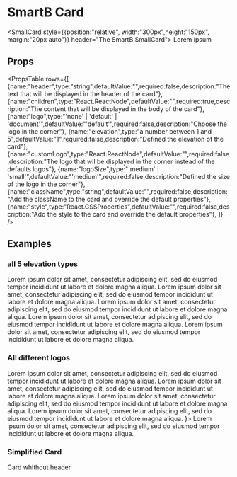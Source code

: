 
<Meta title="Overview|Components/SmallCard" />

# SmartB Card


<SmallCard style={{position:"relative", width:"300px",height:"150px", margin:"20px auto"}} header="The SmartB SmallCard">
    <Typography variant="body2" color="textSecondary" component="p" align="center">
        Lorem ipsum
    </Typography>
</SmallCard>


## Props

<PropsTable 
rows={[
    {name:"header",type:"string",defaultValue:"",required:false,description:"The text that will be displayed in the header of the card"},
    {name:"children",type:"React.ReactNode",defaultValue:"",required:true,description:"The content that will be displayed in the body of the card"},
    {name:"logo",type:"'none' | 'default' | 'document'",defaultValue:"'default'",required:false,description:"Choose the logo in the corner"},
    {name:"elevation",type:"a number between 1 and 5",defaultValue:"1",required:false,description:"Defined the elevation of the card"},
    {name:"customLogo",type:"React.ReactNode",defaultValue:"",required:false,description:"The logo that wil be displayed in the corner instead of the defaults logos"},
    {name:"logoSize",type:"'medium' | 'small'",defaultValue:"'medium'",required:false,description:"Defined the size of the logo in the corner"},
    {name:"className",type:"string",defaultValue:"",required:false,description:"Add the className to the card and override the default properties"},
    {name:"style",type:"React.CSSProperties",defaultValue:"",required:false,description:"Add the style to the card and override the default properties"},
]} />

## Examples

### all 5 elevation types 
<Preview>
    <SmallCard style={{position:"relative", width:"300px", margin:"20px"}} header="elevation 1">
        <Typography variant="body2" color="textSecondary" component="p" align="center" elevation={1}>
            Lorem ipsum dolor sit amet, consectetur adipiscing elit, sed do eiusmod tempor incididunt ut labore et dolore magna aliqua.
        </Typography>
    </SmallCard>
    <SmallCard style={{position:"relative", width:"300px", margin:"20px"}} header="elevation 2" elevation={2}>
        <Typography variant="body2" color="textSecondary" component="p" align="center">
            Lorem ipsum dolor sit amet, consectetur adipiscing elit, sed do eiusmod tempor incididunt ut labore et dolore magna aliqua.
        </Typography>
    </SmallCard>
    <SmallCard style={{position:"relative", width:"300px", margin:"20px"}} header="elevation 3" elevation={3}>
        <Typography variant="body2" color="textSecondary" component="p" align="center">
            Lorem ipsum dolor sit amet, consectetur adipiscing elit, sed do eiusmod tempor incididunt ut labore et dolore magna aliqua.
        </Typography>
    </SmallCard>
    <SmallCard style={{position:"relative", width:"300px", margin:"20px"}} header="elevation 4" elevation={4}>
        <Typography variant="body2" color="textSecondary" component="p" align="center">
            Lorem ipsum dolor sit amet, consectetur adipiscing elit, sed do eiusmod tempor incididunt ut labore et dolore magna aliqua.
        </Typography>
    </SmallCard>
    <SmallCard style={{position:"relative", width:"300px", margin:"20px"}} header="elevation 5" elevation={5}>
        <Typography variant="body2" color="textSecondary" component="p" align="center">
            Lorem ipsum dolor sit amet, consectetur adipiscing elit, sed do eiusmod tempor incididunt ut labore et dolore magna aliqua.
        </Typography>
    </SmallCard>
</Preview>

### All different logos

<Preview>
    <SmallCard style={{position:"relative", width:"300px", margin:"20px"}} header="Default logo">
        <Typography variant="body2" color="textSecondary" component="p" align="center">
            Lorem ipsum dolor sit amet, consectetur adipiscing elit, sed do eiusmod tempor incididunt ut labore et dolore magna aliqua.
        </Typography>
    </SmallCard>
    <SmallCard style={{position:"relative", width:"300px", margin:"20px"}} header="Document logo" logo="document">
        <Typography variant="body2" color="textSecondary" component="p" align="center">
            Lorem ipsum dolor sit amet, consectetur adipiscing elit, sed do eiusmod tempor incididunt ut labore et dolore magna aliqua.
        </Typography>
    </SmallCard>
    <SmallCard style={{position:"relative", width:"300px", margin:"20px"}} header="small logo" logoSize="small">
        <Typography variant="body2" color="textSecondary" component="p" align="center">
            Lorem ipsum dolor sit amet, consectetur adipiscing elit, sed do eiusmod tempor incididunt ut labore et dolore magna aliqua.
        </Typography>
    </SmallCard>
    <SmallCard style={{position:"relative", width:"300px", margin:"20px"}} header="whithout logo" logo="none">
        <Typography variant="body2" color="textSecondary" component="p" align="center">
            Lorem ipsum dolor sit amet, consectetur adipiscing elit, sed do eiusmod tempor incididunt ut labore et dolore magna aliqua.
        </Typography>
    </SmallCard>
    <SmallCard style={{position:"relative", width:"300px", margin:"20px"}} header="custom logo" logoSize="small" customLogo={<AccountCircle style={{width:"40px", height:"40px"}}/>}>
        <Typography variant="body2" color="textSecondary" component="p" align="center">
            Lorem ipsum dolor sit amet, consectetur adipiscing elit, sed do eiusmod tempor incididunt ut labore et dolore magna aliqua.
        </Typography>
    </SmallCard>
</Preview>

### Simplified Card

<Preview>
    <SmallCard style={{position:"relative", width:"300px", margin:"20px"}} logoSize="small" logo="document">
        <Typography variant="body2" color="textSecondary" component="p" align="center">
            Card whithout header
        </Typography>
    </SmallCard>
</Preview>